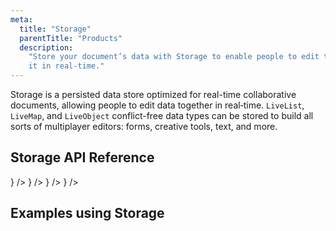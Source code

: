 ```yaml
---
meta:
  title: "Storage"
  parentTitle: "Products"
  description:
    "Store your document’s data with Storage to enable people to edit together
    it in real‑time."
---
```


Storage is a persisted data store optimized for real-time collaborative
documents, allowing people to edit data together in real‑time. `LiveList`,
`LiveMap`, and `LiveObject` conflict-free data types can be stored to build all
sorts of multiplayer editors: forms, creative tools, text, and more.

## Storage API Reference

<ListGrid columns={3}>
  <DocsCard
    type="technology"
    title="JavaScript"
    href="/docs/api-reference/liveblocks-client#Storage"
    description="@liveblocks/client"
    visual={<DocsJavascriptIcon />}
  />
  <DocsCard
    type="technology"
    title="React"
    href="/docs/api-reference/liveblocks-react#Storage"
    description="@liveblocks/react"
    visual={<DocsReactIcon />}
  />
  <DocsCard
    type="technology"
    title="Redux"
    href="/docs/api-reference/liveblocks-redux#enhancer-option-storage-mapping"
    description="@liveblocks/redux"
    visual={<DocsReduxIcon />}
  />
  <DocsCard
    type="technology"
    title="Zustand"
    href="/docs/api-reference/liveblocks-zustand#middleware-option-storage-mapping"
    description="@liveblocks/zustand"
    visual={
      <img
        alt=""
        src="/assets/zustand.png"
        width={24}
        height={24}
        loading="lazy"
      />
    }
  />
</ListGrid>

## Examples using Storage

<ListGrid columns={2}>
  <ExampleCard
    example={{
      title: "Collaborative Todo List",
      slug: "collaborative-todo-list",
      image: "/images/examples/thumbnails/live-cursors-chat.jpg",
    }}
    technologies={["nextjs", "redux", "zustand", "javascript", "react-native"]}
    openInNewWindow
  />
  <ExampleCard
    example={{
      title: "Collaborative Block Text Editor",
      slug: "block-text-editor-advanced",
      image: "/images/examples/thumbnails/block-text-editor-advanced.jpg",
      advanced: true,
    }}
    technologies={["nextjs"]}
    openInNewWindow
  />
  <ExampleCard
    example={{
      title: "Collaborative Spreadsheet",
      slug: "collaborative-spreadsheet-advanced",
      image:
        "/images/examples/thumbnails/collaborative-spreadsheet-advanced.jpg",
      advanced: true,
    }}
    technologies={["nextjs"]}
    openInNewWindow
  />
  <ExampleCard
    example={{
      title: "Collaborative Whiteboard",
      slug: "collaborative-whiteboard-advanced",
      image:
        "/images/examples/thumbnails/collaborative-whiteboard-advanced.jpg",
      advanced: true,
    }}
    technologies={["nextjs"]}
    openInNewWindow
  />
</ListGrid>
